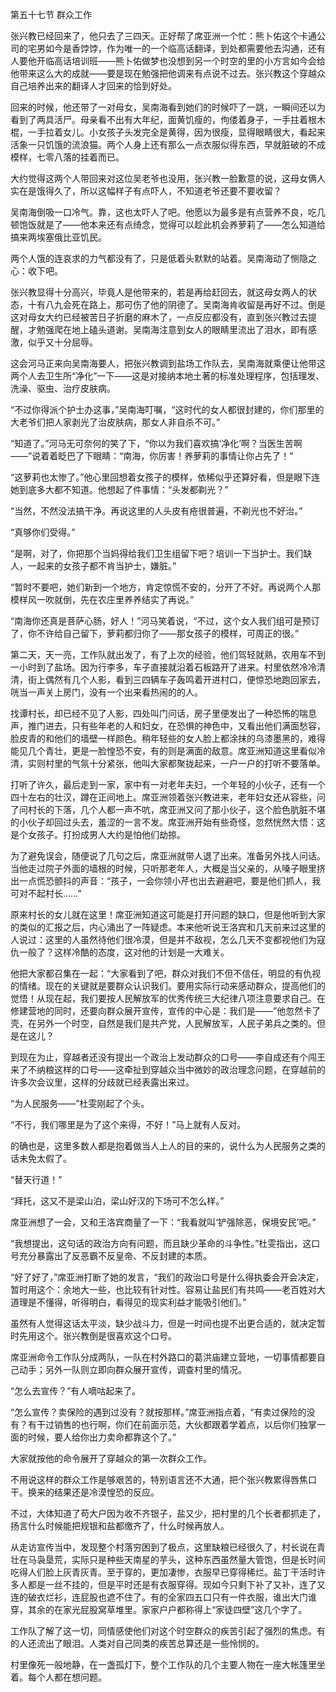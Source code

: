 

第五十七节 群众工作

张兴教已经回来了，他只去了三四天。正好帮了席亚洲一个忙：熊卜佑这个卡通公司的宅男如今是香饽饽，作为唯一的一个临高话翻译，到处都需要他去沟通，还有人要他开临高话培训班――熊卜佑做梦也没想到另一个时空的里的小方言如今会给他带来这么大的成就――要是现在勉强把他调来有点说不过去。张兴教这个穿越众自己培养出来的翻译人才回来的恰到好处。

回来的时候，他还带了一对母女，吴南海看到她们的时候吓了一跳，一瞬间还以为看到了两具活尸。母亲看不出有大年纪，面黄饥瘦的，佝偻着身子，一手拄着根木棍，一手拉着女儿。小女孩子头发完全是黄得，因为很瘦，显得眼睛很大，看起来活象一只饥饿的流浪猫。两个人身上还有那么一点衣服似得东西，早就脏破的不成模样，七零八落的挂着而已。

大约觉得这两个人带回来对这位吴老爷也没用，张兴教一脸歉意的说，这母女俩人实在是饿得久了，所以这幅样子有点吓人，不知道老爷还要不要收留？

吴南海倒吸一口冷气。靠，这也太吓人了吧。他愿以为最多是有点营养不良，吃几顿饱饭就是了――他本来还有点绮念，觉得可以趁此机会养萝莉了――怎么知道给搞来两埃塞俄比亚饥民。

两个人饿的连哀求的力气都没有了，只是低着头默默的站着。吴南海动了恻隐之心：收下吧。

张兴教显得十分高兴，毕竟人是他带来的，若是再给赶回去，就这母女两人的状态，十有八九会死在路上，那可伤了他的阴德了。吴南海肯收留是再好不过。倒是这对母女大约已经被苦日子折磨的麻木了，一点反应都没有，直到张兴教过去提醒，才勉强爬在地上磕头道谢。吴南海注意到女人的眼睛里流出了泪水，即有感激，似乎又十分屈辱。

这会河马正来向吴南海要人，把张兴教调到盐场工作队去，吴南海就乘便让他带这两个人去卫生所“净化”一下――这是对接纳本地土著的标准处理程序，包括理发、洗澡、驱虫、治疗皮肤病。

“不过你得派个护士办这事，”吴南海叮嘱，“这时代的女人都很封建的，你们那里的大老爷们把人家剥光了治皮肤病，那女人非自杀不可。”

“知道了。”河马无可奈何的笑了下，“你以为我们喜欢搞‘净化’啊？当医生苦啊――”说着着眨巴了下眼睛：“南海，你厉害！养萝莉的事情让你占先了！”

“这萝莉也太惨了。”他心里回想着女孩子的模样，依稀似乎还算好看，但是眼下连她到底多大都不知道。他想起了件事情：“头发都剃光？”

“当然，不然没法搞干净。再说这里的人头皮有疮很普遍，不剃光也不好治。”

“真够你们受得。”

“是啊，对了，你把那个当妈得给我们卫生组留下吧？培训一下当护士。我们缺人，一起来的女孩子都不肯当护士，嫌脏。”

“暂时不要吧，她们新到一个地方，肯定惊慌不安的，分开了不好。再说两个人那模样风一吹就倒，先在农庄里养养结实了再说。”

“南海你还真是菩萨心肠，好人！”河马笑着说，“不过，这个女人我们组可是预订了，你不许给自己留下，萝莉都归你了――那女孩子的模样，可周正的很。”

第二天，天一亮，工作队就出发了，有了上次的经验，他们驾轻就熟，农用车不到一小时到了盐场。因为行李多，车子直接就沿着石板路开了进来。村里依然冷冷清清，街上偶然有几个人影，看到三四辆车子轰鸣着开进村口，便惊恐地跑回家去，咣当一声关上房门，没有一个出来看热闹的的人。

找谭村长，却已经不见了人影，四处叫门问话，房子里便发出了一种恐怖的喘息声，推门进去，只有些年老的人和妇女，在恐惧的神色中，又看出他们满面愁容，脸皮青的和他们的墙壁一样颜色。稍年轻些的女人脸上都涂抹的乌漆墨黑的，难得能见几个青壮，更是一脸惶恐不安，有的则是满面的敌意。席亚洲知道这里看似冷清，实则村里的气氛十分紧张，他叫大家都聚拢起来，一户一户的打听不要落单。

打听了许久，最后走到一家，家中有一对老年夫妇，一个年轻的小伙子，还有一个四十左右的壮汉，蹲在正间地上。席亚洲领着张兴教进来，老年妇女还从容些，问了问村长的下落，几个人都一声不吭，席亚洲又问了那小伙子，这个脸色肮脏不堪的小伙子却回过头去，羞涩的一言不发。席亚洲开始有些奇怪，忽然恍然大悟：这是个女孩子。打扮成男人大约是怕他们劫掠。

为了避免误会，随便说了几句之后，席亚洲就带人退了出来。准备另外找人问话。当他走过院子外面的墙根的时候，只听那老年人，大概是当父亲的，从嗓子眼里挤出一点慌恐颤抖的声音：“孩子，一会你领小芹也出去避避吧，要是他们抓人，我可对不起村长……”

原来村长的女儿就在这里！席亚洲知道这可能是打开问题的缺口，但是他听到大家的类似的汇报之后，内心涌出了一阵疑虑。本来他听说王洛宾和几天前来过这里的人说过：这里的人虽然待他们很冷漠，但是并不敌视，怎么几天不变都视他们为寇仇一般了？这样冷酷的态度，这对他的计划是一大难关。

他把大家都召集在一起：“大家看到了吧，群众对我们不但不信任，明显的有仇视的情绪。现在的关键就是要群众认识我们。要用实际行动来感动群众，提高他们的觉悟！从现在起，我们要按人民解放军的优秀传统三大纪律八项注意要求自己。在修建营地的同时，还要向群众展开宣传，宣传的中心是：我们是――”他忽然卡了壳，在另外一个时空，自然是我们是共产党，人民解放军，人民子弟兵之类的。但是在这儿？

到现在为止，穿越者还没有提出一个政治上发动群众的口号――李自成还有个闯王来了不纳粮这样的口号――这牵扯到穿越众当中微妙的政治理念问题，在穿越前的许多次会议里，这样的分歧就已经表露出来过。

“为人民服务――”杜雯刚起了个头。

“不行，我们哪里是为了这个来得，不好！”马上就有人反对。

的确也是，这里多数人都是抱着做当人上人的目的来的，说什么为人民服务之类的话未免太假了。

“替天行道！”

“拜托，这又不是梁山泊，梁山好汉的下场可不怎么样。”

席亚洲想了一会，又和王洛宾商量了一下：“我看就叫‘铲强除恶，保境安民’吧。”

“我想提出，这句话的政治方向有问题，而且缺少革命的斗争性。”杜雯指出，这口号充分暴露出了反恶霸不反皇帝、不反封建的本质。

“好了好了，”席亚洲打断了她的发言，“我们的政治口号是什么得执委会开会决定，暂时用这个：余地大一些，也比较有针对性。容易让盐民们有共鸣――老百姓对大道理是不懂得，听得明白，看得见的现实利益才能吸引他们。”

虽然有人觉得这话太平淡，缺少战斗力，但是一时间也提不出更合适的，就决定暂时先用这个。张兴教倒是很喜欢这个口号。

席亚洲命令工作队分成两队，一队在村外路口的葛洪庙建立营地，一切事情都要自己动手；另外一队则立即向群众展开宣传，调查村里的情况。

“怎么去宣传？”有人嘀咕起来了。

“怎么宣传？卖保险的遇到过没有？就按那样。”席亚洲指点着，“有卖过保险的没有？有干过销售的也行啊，你们在前面示范，大伙都跟着学着点，以后你们独掌一面的时候，要人给你出力卖命都靠这个了。”

大家就按他的命令展开了穿越众的第一次群众工作。

不用说这样的群众工作是够艰苦的，特别语言还不大通，把个张兴教累得唇焦口干。换来的结果还是冷漠惶恐的反应。

不过，大体知道了苟大户因为收不齐银子，盐又少，把村里的几个长者都抓走了，扬言什么时候能把规银和盐都缴齐了，什么时候再放人。

从走访宣传当中，发现整个村落穷困到了极点，这里缺粮已经很久了，村长说在青壮在马袅垦荒，实际只是种些天南星的芋头，这种东西虽然量大管饱，但是长时间吃得人们脸上灰青灰青。至于穿的，更加凄惨，衣服早已穿得稀烂。盐丁干活时许多人都是一丝不挂的，但是平时还是有衣服穿得。现如今只剩下补了又补，连了又连的破衣烂衫，连屁股也遮不住了。有的全家四五口只有一件衣服，谁出大门谁穿，其余的在家光屁股窝草堆里。家家户户都称得上“家徒四壁”这几个字了。

工作队了解了这一切，同情感使他们对这个时空群众的疾苦引起了强烈的焦虑。有的人还流出了眼泪。人类对自己同类的疾苦总算还是一些怜悯的。

村里像死一般地静，在一盏孤灯下，整个工作队的几个主要人物在一座大帐篷里坐着。每个人都在想问题。

